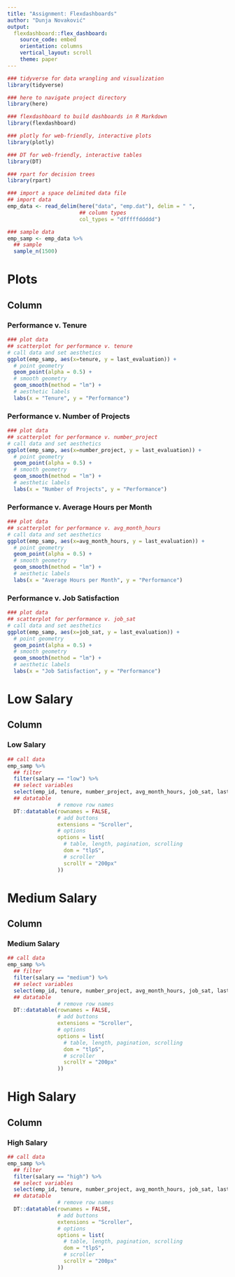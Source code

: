 ```yaml
---
title: "Assignment: Flexdashboards"
author: "Dunja Novaković"
output:
  flexdashboard::flex_dashboard:
    source_code: embed
    orientation: columns
    vertical_layout: scroll
    theme: paper
---
```


```r
### tidyverse for data wrangling and visualization
library(tidyverse)

### here to navigate project directory
library(here)

### flexdashboard to build dashboards in R Markdown
library(flexdashboard)

### plotly for web-friendly, interactive plots
library(plotly)

### DT for web-friendly, interactive tables
library(DT)

### rpart for decision trees
library(rpart)
```

```r
### import a space delimited data file
## import data
emp_data <- read_delim(here("data", "emp.dat"), delim = " ",
                       ## column types
                       col_types = "dfffffddddd")

### sample data
emp_samp <- emp_data %>%
  ## sample
  sample_n(1500)
```


Plots
================

Column {.tabset}
-----------------------------------------------------------------------

### Performance v. Tenure

```r
### plot data
## scatterplot for performance v. tenure
# call data and set aesthetics
ggplot(emp_samp, aes(x=tenure, y = last_evaluation)) +
  # point geometry
  geom_point(alpha = 0.5) +
  # smooth geometry
  geom_smooth(method = "lm") +
  # aesthetic labels
  labs(x = "Tenure", y = "Performance") 
```

### Performance v. Number of Projects

```r
### plot data
## scatterplot for performance v. number_project
# call data and set aesthetics
ggplot(emp_samp, aes(x=number_project, y = last_evaluation)) +
  # point geometry
  geom_point(alpha = 0.5) +
  # smooth geometry
  geom_smooth(method = "lm") +
  # aesthetic labels
  labs(x = "Number of Projects", y = "Performance") 
```

### Performance v. Average Hours per Month

```r
### plot data
## scatterplot for performance v. avg_month_hours
# call data and set aesthetics
ggplot(emp_samp, aes(x=avg_month_hours, y = last_evaluation)) +
  # point geometry
  geom_point(alpha = 0.5) +
  # smooth geometry
  geom_smooth(method = "lm") +
  # aesthetic labels
  labs(x = "Average Hours per Month", y = "Performance") 
```

### Performance v. Job Satisfaction

```r
### plot data
## scatterplot for performance v. job_sat
# call data and set aesthetics
ggplot(emp_samp, aes(x=job_sat, y = last_evaluation)) +
  # point geometry
  geom_point(alpha = 0.5) +
  # smooth geometry
  geom_smooth(method = "lm") +
  # aesthetic labels
  labs(x = "Job Satisfaction", y = "Performance") 
```

Low Salary {data-navmenu=Tables} 
================

Column
-----------------------------------------------------------------------

### Low Salary

```r
## call data
emp_samp %>%
  ## filter
  filter(salary == "low") %>%
  ## select variables
  select(emp_id, tenure, number_project, avg_month_hours, job_sat, last_evaluation) %>%
  ## datatable
                # remove row names
  DT::datatable(rownames = FALSE, 
                # add buttons
                extensions = "Scroller",
                # options
                options = list(
                  # table, length, pagination, scrolling
                  dom = "tlpS",
                  # scroller
                  scrollY = "200px"
                ))
```

Medium Salary {data-navmenu=Tables} 
================

Column
-----------------------------------------------------------------------

### Medium Salary

```r
## call data
emp_samp %>%
  ## filter
  filter(salary == "medium") %>%
  ## select variables
  select(emp_id, tenure, number_project, avg_month_hours, job_sat, last_evaluation) %>%
  ## datatable
                # remove row names
  DT::datatable(rownames = FALSE,
                # add buttons
                extensions = "Scroller",
                # options
                options = list(
                  # table, length, pagination, scrolling
                  dom = "tlpS",
                  # scroller
                  scrollY = "200px"
                ))
```

High Salary {data-navmenu=Tables} 
================

Column
-----------------------------------------------------------------------

### High Salary

```r
## call data
emp_samp %>%
  ## filter
  filter(salary == "high") %>%
  ## select variables
  select(emp_id, tenure, number_project, avg_month_hours, job_sat, last_evaluation) %>%
  ## datatable
                # remove row names
  DT::datatable(rownames = FALSE,
                # add buttons
                extensions = "Scroller",
                # options
                options = list(
                  # table, length, pagination, scrolling
                  dom = "tlpS",
                  # scroller
                  scrollY = "200px"
                ))
```
